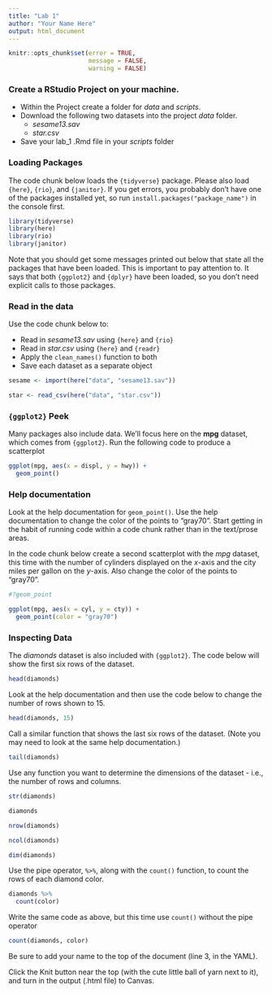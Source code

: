 ```yaml
---
title: "Lab 1"
author: "Your Name Here"
output: html_document
---
```


```r
knitr::opts_chunk$set(error = TRUE,
                      message = FALSE,
                      warning = FALSE)
```

### Create a RStudio Project on your machine.

* Within the Project create a folder for *data* and *scripts*.
* Download the following two datasets into the project *data* folder.
  + *sesame13.sav*
  + *star.csv*
* Save your lab_1 .Rmd file in your *scripts* folder

### Loading Packages

The code chunk below loads the `{tidyverse}` package. Please also load `{here}`, `{rio}`, and `{janitor}`. 
If you get errors, you probably don't have one of the packages installed yet, so run `install.packages("package_name")` in the console first.

```r
library(tidyverse)
library(here)
library(rio)
library(janitor)
```

Note that you should get some messages printed out below that state all the packages that have been loaded. This is important to pay attention to. It says that both `{ggplot2}` and `{dplyr}` have been loaded, so you don't need explicit 
calls to those packages.

### Read in the data

Use the code chunk below to:

* Read in *sesame13.sav* using `{here}` and `{rio}`
* Read in *star.csv* using `{here}` and `{readr}`
* Apply the `clean_names()` function to both
* Save each dataset as a separate object

```r
sesame <- import(here("data", "sesame13.sav"))

star <- read_csv(here("data", "star.csv"))
```

### `{ggplot2}` Peek

Many packages also include data. We'll focus here on the **mpg** dataset, which comes from `{ggplot2}`. Run the following code to produce a scatterplot 

```r
ggplot(mpg, aes(x = displ, y = hwy)) +
  geom_point()
```

### Help documentation

Look at the help documentation for `geom_point()`. Use the help documentation to change the color of the points to "gray70". Start getting in the habit of running code within a code chunk rather than in the text/prose areas.  

In the code chunk below create a second scatterplot with the *mpg* dataset, this time with the number of cylinders displayed on the *x*-axis and the city miles per gallon on the *y*-axis. Also change the color of the points to "gray70".

```r
#?geom_point

ggplot(mpg, aes(x = cyl, y = cty)) +
  geom_point(color = "gray70")
```

### Inspecting Data

The *diamonds* dataset is also included with `{ggplot2}`. The code below will show the first six rows of the dataset.

```r
head(diamonds)
```

Look at the help documentation and then use the code below to change the number of rows shown to 15.

```r

head(diamonds, 15)
```

Call a similar function that shows the last six rows of the dataset. (Note you may need to look at the same help documentation.)

```r
tail(diamonds)
```

Use any function you want to determine the dimensions of the dataset - i.e., the number of rows and columns.

```r
str(diamonds)

diamonds

nrow(diamonds)

ncol(diamonds)

dim(diamonds)
```

Use the pipe operator, `%>%`, along with the `count()` function, to count the rows of each diamond color. 

```r
diamonds %>%
  count(color) 
```

Write the same code as above, but this time use `count()` without the pipe operator

```r
count(diamonds, color) 
```

Be sure to add your name to the top of the document (line 3, in the YAML).

Click the Knit button near the top (with the cute little ball of yarn next to it), and turn in the output (.html file) to Canvas. 

